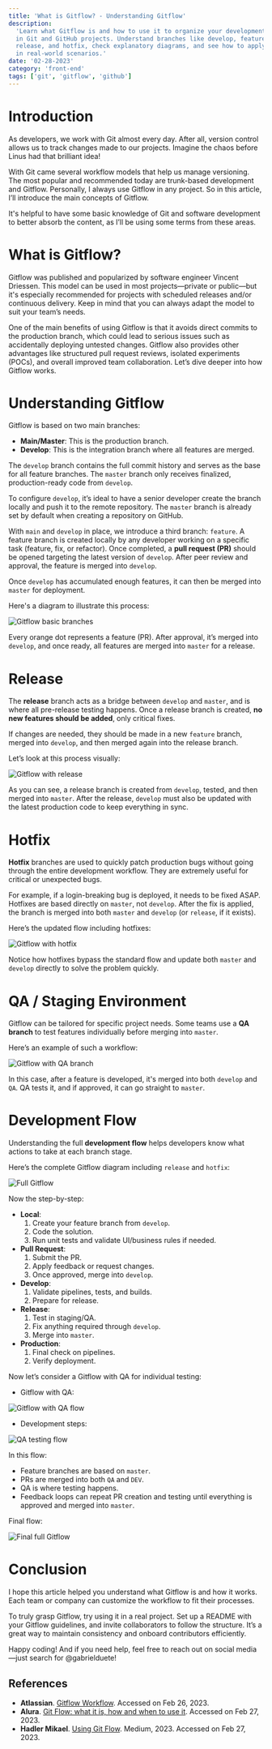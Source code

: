 ```yaml
---
title: 'What is Gitflow? - Understanding Gitflow'
description:
  'Learn what Gitflow is and how to use it to organize your development workflow
  in Git and GitHub projects. Understand branches like develop, feature,
  release, and hotfix, check explanatory diagrams, and see how to apply Gitflow
  in real-world scenarios.'
date: '02-28-2023'
category: 'front-end'
tags: ['git', 'gitflow', 'github']
---
```


# Introduction

As developers, we work with Git almost every day. After all, version control
allows us to track changes made to our projects. Imagine the chaos before Linus
had that brilliant idea!

With Git came several workflow models that help us manage versioning. The most
popular and recommended today are trunk-based development and Gitflow.
Personally, I always use Gitflow in any project. So in this article, I’ll
introduce the main concepts of Gitflow.

It's helpful to have some basic knowledge of Git and software development to
better absorb the content, as I’ll be using some terms from these areas.

# What is Gitflow?

Gitflow was published and popularized by software engineer Vincent Driessen.
This model can be used in most projects—private or public—but it's especially
recommended for projects with scheduled releases and/or continuous delivery.
Keep in mind that you can always adapt the model to suit your team’s needs.

One of the main benefits of using Gitflow is that it avoids direct commits to
the production branch, which could lead to serious issues such as accidentally
deploying untested changes. Gitflow also provides other advantages like
structured pull request reviews, isolated experiments (POCs), and overall
improved team collaboration. Let’s dive deeper into how Gitflow works.

# Understanding Gitflow

Gitflow is based on two main branches:

- **Main/Master**: This is the production branch.
- **Develop**: This is the integration branch where all features are merged.

The `develop` branch contains the full commit history and serves as the base for
all feature branches. The `master` branch only receives finalized,
production-ready code from `develop`.

To configure `develop`, it’s ideal to have a senior developer create the branch
locally and push it to the remote repository. The `master` branch is already set
by default when creating a repository on GitHub.

With `main` and `develop` in place, we introduce a third branch: `feature`. A
feature branch is created locally by any developer working on a specific task
(feature, fix, or refactor). Once completed, a **pull request (PR)** should be
opened targeting the latest version of `develop`. After peer review and
approval, the feature is merged into `develop`.

Once `develop` has accumulated enough features, it can then be merged into
`master` for deployment.

Here's a diagram to illustrate this process:

![Gitflow basic branches](https://dev-to-uploads.s3.amazonaws.com/uploads/articles/ix1q2mppqw3nl774kh82.png)

Every orange dot represents a feature (PR). After approval, it’s merged into
`develop`, and once ready, all features are merged into `master` for a release.

# Release

The **release** branch acts as a bridge between `develop` and `master`, and is
where all pre-release testing happens. Once a release branch is created, **no
new features should be added**, only critical fixes.

If changes are needed, they should be made in a new `feature` branch, merged
into `develop`, and then merged again into the release branch.

Let’s look at this process visually:

![Gitflow with release](https://dev-to-uploads.s3.amazonaws.com/uploads/articles/f0und0zmupw0c6t7v8b7.png)

As you can see, a release branch is created from `develop`, tested, and then
merged into `master`. After the release, `develop` must also be updated with the
latest production code to keep everything in sync.

# Hotfix

**Hotfix** branches are used to quickly patch production bugs without going
through the entire development workflow. They are extremely useful for critical
or unexpected bugs.

For example, if a login-breaking bug is deployed, it needs to be fixed ASAP.
Hotfixes are based directly on `master`, not `develop`. After the fix is
applied, the branch is merged into both `master` and `develop` (or `release`, if
it exists).

Here’s the updated flow including hotfixes:

![Gitflow with hotfix](https://dev-to-uploads.s3.amazonaws.com/uploads/articles/l10zap4ejatvgaij03zq.png)

Notice how hotfixes bypass the standard flow and update both `master` and
`develop` directly to solve the problem quickly.

# QA / Staging Environment

Gitflow can be tailored for specific project needs. Some teams use a **QA
branch** to test features individually before merging into `master`.

Here’s an example of such a workflow:

![Gitflow with QA branch](https://dev-to-uploads.s3.amazonaws.com/uploads/articles/kzzmh353jt676lwqaoy2.png)

In this case, after a feature is developed, it's merged into both `develop` and
`QA`. QA tests it, and if approved, it can go straight to `master`.

# Development Flow

Understanding the full **development flow** helps developers know what actions
to take at each branch stage.

Here’s the complete Gitflow diagram including `release` and `hotfix`:

![Full Gitflow](https://dev-to-uploads.s3.amazonaws.com/uploads/articles/fn11s0v2fpg1evyf6q8c.png)

Now the step-by-step:

- **Local**:
  1. Create your feature branch from `develop`.
  2. Code the solution.
  3. Run unit tests and validate UI/business rules if needed.
- **Pull Request**:
  1. Submit the PR.
  2. Apply feedback or request changes.
  3. Once approved, merge into `develop`.
- **Develop**:
  1. Validate pipelines, tests, and builds.
  2. Prepare for release.
- **Release**:
  1. Test in staging/QA.
  2. Fix anything required through `develop`.
  3. Merge into `master`.
- **Production**:
  1. Final check on pipelines.
  2. Verify deployment.

Now let’s consider a Gitflow with QA for individual testing:

- Gitflow with QA:

![Gitflow with QA flow](https://dev-to-uploads.s3.amazonaws.com/uploads/articles/98gwx2wok1zfeguy2ybj.png)

- Development steps:

![QA testing flow](https://dev-to-uploads.s3.amazonaws.com/uploads/articles/ot064bla4o2ajtp5rp6c.png)

In this flow:

- Feature branches are based on `master`.
- PRs are merged into both `QA` and `DEV`.
- QA is where testing happens.
- Feedback loops can repeat PR creation and testing until everything is approved
  and merged into `master`.

Final flow:

![Final full Gitflow](https://dev-to-uploads.s3.amazonaws.com/uploads/articles/8ctq7syl3w7mihmz6yfo.png)

# Conclusion

I hope this article helped you understand what Gitflow is and how it works. Each
team or company can customize the workflow to fit their processes.

To truly grasp Gitflow, try using it in a real project. Set up a README with
your Gitflow guidelines, and invite collaborators to follow the structure. It’s
a great way to maintain consistency and onboard contributors efficiently.

Happy coding! And if you need help, feel free to reach out on social media—just
search for @gabrielduete!

## References

- **Atlassian**.
  [Gitflow Workflow](https://www.atlassian.com/git/tutorials/comparing-workflows/gitflow-workflow).
  Accessed on Feb 26, 2023.
- **Alura**.
  [Git Flow: what it is, how and when to use it](https://www.alura.com.br/artigos/git-flow-o-que-e-como-quando-utilizar).
  Accessed on Feb 27, 2023.
- **Hadler Mikael**.
  [Using Git Flow](https://medium.com/trainingcenter/utilizando-o-fluxo-git-flow-e63d5e0d5e04).
  Medium, 2023. Accessed on Feb 27, 2023.
